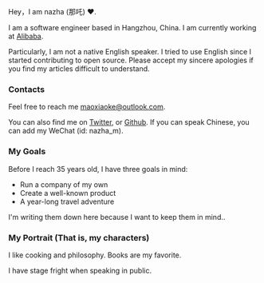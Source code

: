 Hey，I am nazha (那吒) ❤️.

I am a software engineer based in Hangzhou, China. I am currently working at [Alibaba](https://www.alibaba.com/).

Particularly, I am not a native English speaker. I tried to use English since I started contributing to open source. Please accept my sincere apologies if you find my articles difficult to understand.

### Contacts

Feel free to reach me [maoxiaoke@outlook.com](mailto:maoxiaoke@outlook.com).

You can also find me on [Twitter](https://twitter.com/xiaokedada), or [Github](https://github.com/maoxiaoke). If you can speak Chinese,
you can add my WeChat (id: nazha_m).

### My Goals

Before I reach 35 years old, I have three goals in mind:

+ Run a company of my own
+ Create a well-known product
+ A year-long travel adventure

I'm writing them down here because I want to keep them in mind..

### My Portrait (That is, my characters)

I like cooking and philosophy. Books are my favorite.

I have stage fright when speaking in public.

